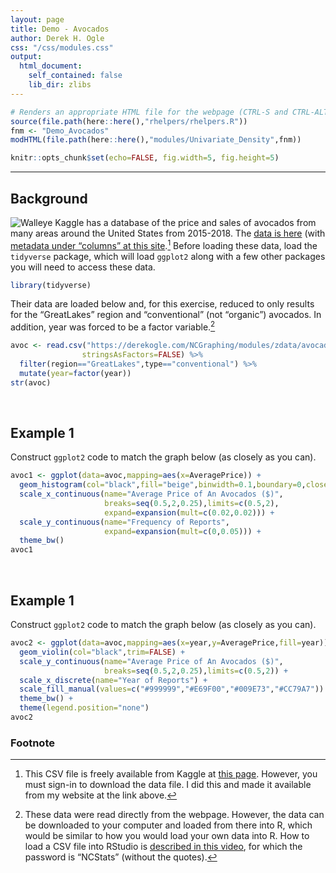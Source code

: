 ```yaml
---
layout: page
title: Demo - Avocados
author: Derek H. Ogle
css: "/css/modules.css"
output:
  html_document:
    self_contained: false
    lib_dir: zlibs
---
```


```r
# Renders an appropriate HTML file for the webpage (CTRL-S and CTRL-ALT-C)
source(file.path(here::here(),"rhelpers/rhelpers.R"))
fnm <- "Demo_Avocados"
modHTML(file.path(here::here(),"modules/Univariate_Density",fnm))
```
```r
knitr::opts_chunk$set(echo=FALSE, fig.width=5, fig.height=5)
```

----

## Background
<img src="../zimgs/avocado.jpg" alt="Walleye" class="img-right">
Kaggle has a database of the price and sales of avocados from many areas around the United States from 2015-2018. The [data is here](https://derekogle.com/NCGraphing/modules/zdata/avocados.csv) (with [metadata under "columns" at this site](https://www.kaggle.com/neuromusic/avocado-prices).[^getdata] Before loading these data, load the `tidyverse` package, which will load `ggplot2` along with a few other packages you will need to access these data.

```r
library(tidyverse)
```

Their data are loaded below and, for this exercise, reduced to only results for the "GreatLakes" region and "conventional" (not "organic") avocados. In addition, year was forced to be a factor variable.[^loaddata]

```r
avoc <- read.csv("https://derekogle.com/NCGraphing/modules/zdata/avocados.csv",
                stringsAsFactors=FALSE) %>%
  filter(region=="GreatLakes",type=="conventional") %>%
  mutate(year=factor(year))
str(avoc)
```

&nbsp;

## Example 1
Construct `ggplot2` code to match the graph below (as closely as you can).

```r
avoc1 <- ggplot(data=avoc,mapping=aes(x=AveragePrice)) +
  geom_histogram(col="black",fill="beige",binwidth=0.1,boundary=0,closed="left") +
  scale_x_continuous(name="Average Price of An Avocados ($)",
                     breaks=seq(0.5,2,0.25),limits=c(0.5,2),
                     expand=expansion(mult=c(0.02,0.02))) +
  scale_y_continuous(name="Frequency of Reports",
                     expand=expansion(mult=c(0,0.05))) +
  theme_bw()
avoc1
```

&nbsp;

## Example 1
Construct `ggplot2` code to match the graph below (as closely as you can).

```r
avoc2 <- ggplot(data=avoc,mapping=aes(x=year,y=AveragePrice,fill=year)) +
  geom_violin(col="black",trim=FALSE) +
  scale_y_continuous(name="Average Price of An Avocados ($)",
                     breaks=seq(0.5,2,0.25),limits=c(0.5,2)) +
  scale_x_discrete(name="Year of Reports") +
  scale_fill_manual(values=c("#999999","#E69F00","#009E73","#CC79A7")) +
  theme_bw() +
  theme(legend.position="none")
avoc2
```

### Footnote
[^getdata]: This CSV file is freely available from Kaggle at [this page](). However, you must sign-in to download the data file. I did this and made it available from my website at the link above.

[^loaddata]: These data were read directly from the webpage. However, the data can be downloaded to your computer and loaded from there into R, which would be similar to how you would load your own data into R. How to load a CSV file into RStudio is [described in this video](https://vimeo.com/144035138), for which the password is "NCStats" (without the quotes).
